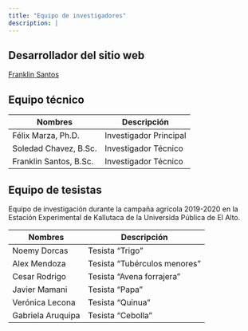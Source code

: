 ```yaml
---
title: "Equipo de investigadores"
description: |
---
```

## Desarrollador del sitio web
[Franklin Santos](https://franklinsantos.netlify.app)

## Equipo técnico

| Nombres                   | Descripción                   |
|---------------------------|-------------------------------|
| Félix Marza, Ph.D.        | Investigador Principal        |
| Soledad Chavez, B.Sc.     | Investigador Técnico          |
| Franklin Santos, B.Sc.    | Investigador Técnico          |

## Equipo de tesistas
Equipo de investigación durante la campaña agrícola 2019-2020 en la Estación Experimental de Kallutaca de la Universida Pública de El Alto.

| Nombres                   | Descripción                   |
|---------------------------|-------------------------------|
| Noemy Dorcas              | Tesista "Trigo"               |
| Alex Mendoza              | Tesista "Tubérculos menores"  |
| Cesar Rodrigo             | Tesista "Avena forrajera"     |
| Javier Mamani             | Tesista "Papa"                |
| Verónica Lecona           | Tesista "Quinua"              |
| Gabriela Aruquipa         | Tesista "Cebolla"             |

